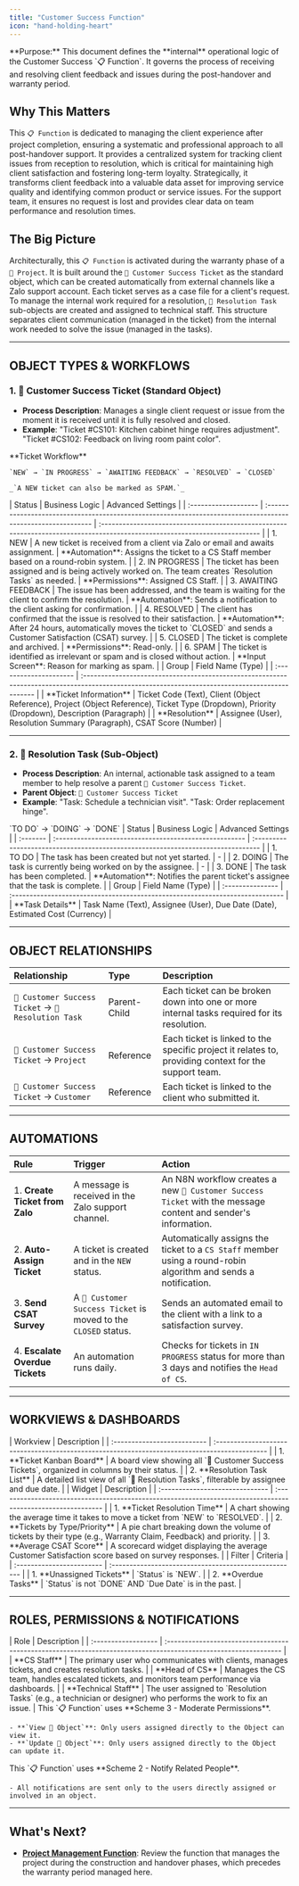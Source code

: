 ```yaml
---
title: "Customer Success Function"
icon: "hand-holding-heart"
---
```


<Info>
  **Purpose:** This document defines the **internal** operational logic of the Customer Success `📋 Function`. It governs the process of receiving and resolving client feedback and issues during the post-handover and warranty period.
</Info>

## Why This Matters

This `📋 Function` is dedicated to managing the client experience after project completion, ensuring a systematic and professional approach to all post-handover support. It provides a centralized system for tracking client issues from reception to resolution, which is critical for maintaining high client satisfaction and fostering long-term loyalty. Strategically, it transforms client feedback into a valuable data asset for improving service quality and identifying common product or service issues. For the support team, it ensures no request is lost and provides clear data on team performance and resolution times.

## The Big Picture

Architecturally, this `📋 Function` is activated during the warranty phase of a `🧊 Project`. It is built around the `🧊 Customer Success Ticket` as the standard object, which can be created automatically from external channels like a Zalo support account. Each ticket serves as a case file for a client's request. To manage the internal work required for a resolution, `🧊︎ Resolution Task` sub-objects are created and assigned to technical staff. This structure separates client communication (managed in the ticket) from the internal work needed to solve the issue (managed in the tasks).

---

## OBJECT TYPES & WORKFLOWS

### 1. 🧊 Customer Success Ticket (Standard Object)

- **Process Description**: Manages a single client request or issue from the moment it is received until it is fully resolved and closed.
- **Example**: "Ticket #CS101: Kitchen cabinet hinge requires adjustment". "Ticket #CS102: Feedback on living room paint color".

<Tabs>
  <Tab title="Workflow">
    **Ticket Workflow**

    `NEW` → `IN PROGRESS` → `AWAITING FEEDBACK` → `RESOLVED` → `CLOSED`

    _`A NEW ticket can also be marked as SPAM.`_
  </Tab>
  <Tab title="Status Details">
    | Status               | Business Logic                                                                                               | Advanced Settings                                                                                                           |
    | :------------------- | :----------------------------------------------------------------------------------------------------------- | :-------------------------------------------------------------------------------------------------------------------------- |
    | 1. NEW               | A new ticket is received from a client via Zalo or email and awaits assignment.                              | **Automation**: Assigns the ticket to a CS Staff member based on a round-robin system.                                      |
    | 2. IN PROGRESS       | The ticket has been assigned and is being actively worked on. The team creates `Resolution Tasks` as needed. | **Permissions**: Assigned CS Staff.                                                                                         |
    | 3. AWAITING FEEDBACK | The issue has been addressed, and the team is waiting for the client to confirm the resolution.              | **Automation**: Sends a notification to the client asking for confirmation.                                                 |
    | 4. RESOLVED          | The client has confirmed that the issue is resolved to their satisfaction.                                   | **Automation**: After 24 hours, automatically moves the ticket to `CLOSED` and sends a Customer Satisfaction (CSAT) survey. |
    | 5. CLOSED            | The ticket is complete and archived.                                                                         | **Permissions**: Read-only.                                                                                                 |
    | 6. SPAM              | The ticket is identified as irrelevant or spam and is closed without action.                                 | **Input Screen**: Reason for marking as spam.                                                                               |
  </Tab>
  <Tab title="Data Fields">
    | Group                  | Field Name (Type)                                                                                                                               |
    | :--------------------- | :---------------------------------------------------------------------------------------------------------------------------------------------- |
    | **Ticket Information** | Ticket Code (Text), Client (Object Reference), Project (Object Reference), Ticket Type (Dropdown), Priority (Dropdown), Description (Paragraph) |
    | **Resolution**         | Assignee (User), Resolution Summary (Paragraph), CSAT Score (Number)                                                                            |
  </Tab>
</Tabs>

---

### 2. 🧊︎ Resolution Task (Sub-Object)

- **Process Description**: An internal, actionable task assigned to a team member to help resolve a parent `🧊 Customer Success Ticket`.
- **Parent Object**: `🧊 Customer Success Ticket`
- **Example**: "Task: Schedule a technician visit". "Task: Order replacement hinge".

<Tabs>
  <Tab title="Workflow">
    `TO DO` → `DOING` → `DONE`
  </Tab>
  <Tab title="Status Details">
    | Status   | Business Logic                                         | Advanced Settings                                                                |
    | :------- | :----------------------------------------------------- | :------------------------------------------------------------------------------- |
    | 1. TO DO | The task has been created but not yet started.         | -                                                                                |
    | 2. DOING | The task is currently being worked on by the assignee. | -                                                                                |
    | 3. DONE  | The task has been completed.                           | **Automation**: Notifies the parent ticket's assignee that the task is complete. |
  </Tab>
  <Tab title="Data Fields">
    | Group            | Field Name (Type)                                                             |
    | :--------------- | :---------------------------------------------------------------------------- |
    | **Task Details** | Task Name (Text), Assignee (User), Due Date (Date), Estimated Cost (Currency) |
  </Tab>
</Tabs>

---

## OBJECT RELATIONSHIPS

| Relationship                                         | Type         | Description                                                                                          |
| :--------------------------------------------------- | :----------- | :--------------------------------------------------------------------------------------------------- |
| `🧊 Customer Success Ticket` → `🧊︎ Resolution Task` | Parent-Child | Each ticket can be broken down into one or more internal tasks required for its resolution.          |
| `🧊 Customer Success Ticket` → `Project`             | Reference    | Each ticket is linked to the specific project it relates to, providing context for the support team. |
| `🧊 Customer Success Ticket` → `Customer`            | Reference    | Each ticket is linked to the client who submitted it.                                                |

---

## AUTOMATIONS

| Rule                            | Trigger                                                         | Action                                                                                                          |
| :------------------------------ | :-------------------------------------------------------------- | :-------------------------------------------------------------------------------------------------------------- |
| 1. **Create Ticket from Zalo**  | A message is received in the Zalo support channel.              | An N8N workflow creates a new `🧊 Customer Success Ticket` with the message content and sender's information.   |
| 2. **Auto-Assign Ticket**       | A ticket is created and in the `NEW` status.                    | Automatically assigns the ticket to a `CS Staff` member using a round-robin algorithm and sends a notification. |
| 3. **Send CSAT Survey**         | A `🧊 Customer Success Ticket` is moved to the `CLOSED` status. | Sends an automated email to the client with a link to a satisfaction survey.                                    |
| 4. **Escalate Overdue Tickets** | An automation runs daily.                                       | Checks for tickets in `IN PROGRESS` status for more than 3 days and notifies the `Head of CS`.                  |

---

## WORKVIEWS & DASHBOARDS

<Tabs>
  <Tab title="Workviews">
    | Workview                    | Description                                                                                   |
    | :-------------------------- | :-------------------------------------------------------------------------------------------- |
    | 1. **Ticket Kanban Board**  | A board view showing all `🧊 Customer Success Tickets`, organized in columns by their status. |
    | 2. **Resolution Task List** | A detailed list view of all `🧊︎ Resolution Tasks`, filterable by assignee and due date.      |
  </Tab>
  <Tab title="Dashboards">
    | Widget                          | Description                                                                                                  |
    | :------------------------------ | :----------------------------------------------------------------------------------------------------------- |
    | 1. **Ticket Resolution Time**   | A chart showing the average time it takes to move a ticket from `NEW` to `RESOLVED`.                         |
    | 2. **Tickets by Type/Priority** | A pie chart breaking down the volume of tickets by their type (e.g., Warranty Claim, Feedback) and priority. |
    | 3. **Average CSAT Score**       | A scorecard widget displaying the average Customer Satisfaction score based on survey responses.             |
  </Tab>
  <Tab title="Filters">
    | Filter                    | Criteria                                              |
    | :------------------------ | :---------------------------------------------------- |
    | 1. **Unassigned Tickets** | `Status` is `NEW`.                                    |
    | 2. **Overdue Tasks**      | `Status` is not `DONE` AND `Due Date` is in the past. |
  </Tab>
</Tabs>

---

## ROLES, PERMISSIONS & NOTIFICATIONS

<Tabs>
  <Tab title="Roles">
    | Role                | Description                                                                                                     |
    | :------------------ | :-------------------------------------------------------------------------------------------------------------- |
    | **CS Staff**        | The primary user who communicates with clients, manages tickets, and creates resolution tasks.                  |
    | **Head of CS**      | Manages the CS team, handles escalated tickets, and monitors team performance via dashboards.                   |
    | **Technical Staff** | The user assigned to `Resolution Tasks` (e.g., a technician or designer) who performs the work to fix an issue. |
  </Tab>
  <Tab title="Permissions">
    This `📋 Function` uses **Scheme 3 - Moderate Permissions**.

    - **`View 🧊 Object`**: Only users assigned directly to the Object can view it.
    - **`Update 🧊 Object`**: Only users assigned directly to the Object can update it.
  </Tab>
  <Tab title="Notifications">
    This `📋 Function` uses **Scheme 2 - Notify Related People**.

    - All notifications are sent only to the users directly assigned or involved in an object.
  </Tab>
</Tabs>

---

## What's Next?

- [**Project Management Function**](https://claude.ai/chat/path/to/project-function): Review the function that manages the project during the construction and handover phases, which precedes the warranty period managed here.